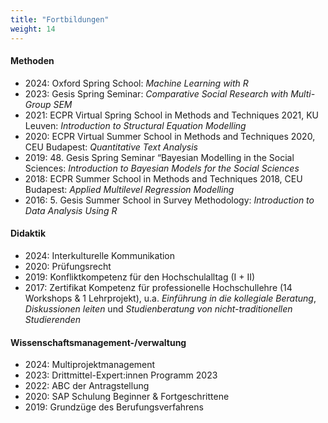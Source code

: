 ```yaml
---
title: "Fortbildungen"
weight: 14
---
```



#### Methoden
- 2024: Oxford Spring School: *Machine Learning with R*
- 2023: Gesis Spring Seminar: *Comparative Social Research with Multi-Group SEM*
- 2021: ECPR Virtual Spring School in Methods and Techniques 2021, KU Leuven: *Introduction to Structural Equation Modelling*
- 2020: ECPR Virtual Summer School in Methods and Techniques 2020, CEU Budapest: *Quantitative Text Analysis*
- 2019: 48. Gesis Spring Seminar "Bayesian Modelling in the Social Sciences: *Introduction to Bayesian Models for the Social Sciences*
- 2018: ECPR Summer School in Methods and Techniques 2018, CEU Budapest: *Applied Multilevel Regression Modelling*
- 2016: 5. Gesis Summer School in Survey Methodology: *Introduction to Data Analysis Using R*

#### Didaktik
- 2024: Interkulturelle Kommunikation
- 2020: Prüfungsrecht
- 2019: Konfliktkompetenz für den Hochschulalltag (I + II)
- 2017: Zertifikat Kompetenz für professionelle Hochschullehre (14 Workshops & 1 Lehrprojekt), u.a. *Einführung in die kollegiale Beratung*, *Diskussionen leiten* und *Studienberatung von nicht-traditionellen Studierenden*

#### Wissenschaftsmanagement-/verwaltung
- 2024: Multiprojektmanagement
- 2023: Drittmittel-Expert:innen Programm 2023
- 2022: ABC der Antragstellung
- 2020: SAP Schulung Beginner \& Fortgeschrittene
- 2019: Grundzüge des Berufungsverfahrens